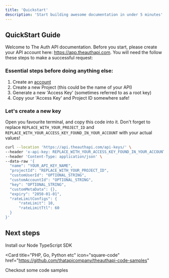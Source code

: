 ```yaml
---
title: 'Quickstart'
description: 'Start building awesome documentation in under 5 minutes'
---
```


## QuickStart Guide

Welcome to The Auth API documentation. Before you start, please create your API account here: https://app.theauthapi.com. You will need the follow these steps to make a successful request:

### Essential steps before doing anything else:

1. Create an [account](https://app.theauthapi.com)
2. Create a new Project (this could be the name of your API)
3. Generate a new 'Access Key' (sometimes referred to as a root key)
4. Copy your 'Access Key' and Project ID somewhere safe!

### Let's create a new key

Open you favourite terminal, and copy this code into it. Don't forget to replace `REPLACE_WITH_YOUR_PROJECT_ID` and `REPLACE_WITH_YOUR_ACCESS_KEY_FOUND_IN_YOUR_ACCOUNT` with your actual values!

```bash
curl --location 'https://api.theauthapi.com/api-keys/' \
--header 'x-api-key: REPLACE_WITH_YOUR_ACCESS_KEY_FOUND_IN_YOUR_ACCOUNT' \
--header 'Content-Type: application/json' \
--data-raw '{
  "name": "YOUR_API_KEY_NAME",
  "projectId": "REPLACE_WITH_YOUR_PROJECT_ID",
  "customUserId": "OPTIONAL_STRING",
  "customAccountId": "OPTIONAL_STRING",
  "key": "OPTIONAL_STRING",
  "customMetaData": {},
  "expiry": "2050-01-01",
  "rateLimitConfigs": {
      "rateLimit": 10,
      "rateLimitTtl": 60
  }
}'
```

## Next steps

<CardGroup>

<Card title='Using node?' icon='code' href='/libraries/npm-package'>
  Install our Node TypeScript SDK
</Card>

<Card
  title="PHP, Go, Python etc"
  icon="square-code"
  href="https://github.com/thatapicompany/theauthapi-code-samples"
>
  Checkout some code samples
</Card>
</CardGroup>
